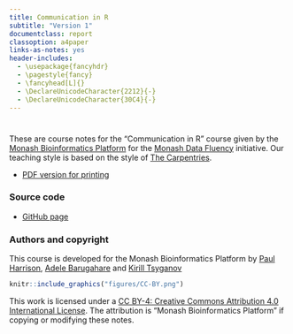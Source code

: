 ```yaml
---
title: Communication in R
subtitle: "Version 1"
documentclass: report
classoption: a4paper
links-as-notes: yes
header-includes:
  - \usepackage{fancyhdr}
  - \pagestyle{fancy}
  - \fancyhead[L]{}
  - \DeclareUnicodeCharacter{2212}{-}
  - \DeclareUnicodeCharacter{30C4}{-}
---
```


# {#index -}

<!--
```r
knitr::include_graphics("figures/rnaseq.png")
```
-->

These are course notes for the "Communication in R" course given by the [Monash Bioinformatics Platform](https://www.monash.edu/researchinfrastructure/bioinformatics) for the [Monash Data Fluency](https://monashdatafluency.github.io/) initiative. Our teaching style is based on the style of [The Carpentries](https://carpentries.org/).

* [PDF version for printing](https://monashdatafluency.github.io/r-comm/r-comm.pdf)

### Source code {-}

* [GitHub page](https://github.com/MonashDataFluency/r-comm)

### Authors and copyright {-}

This course is developed for the Monash Bioinformatics Platform by [Paul Harrison](mailto:paul.harrison@monash.edu), [Adele Barugahare](mailto:Adele.Barugahare@monash.edu) and [Kirill Tsyganov](mailto:kirill.tsyganov@monash.edu)

```r
knitr::include_graphics("figures/CC-BY.png")
```

This work is licensed under a [CC BY-4: Creative Commons Attribution 4.0 International License](http://creativecommons.org/licenses/by/4.0/). The attribution is "Monash Bioinformatics Platform" if copying or modifying these notes.
